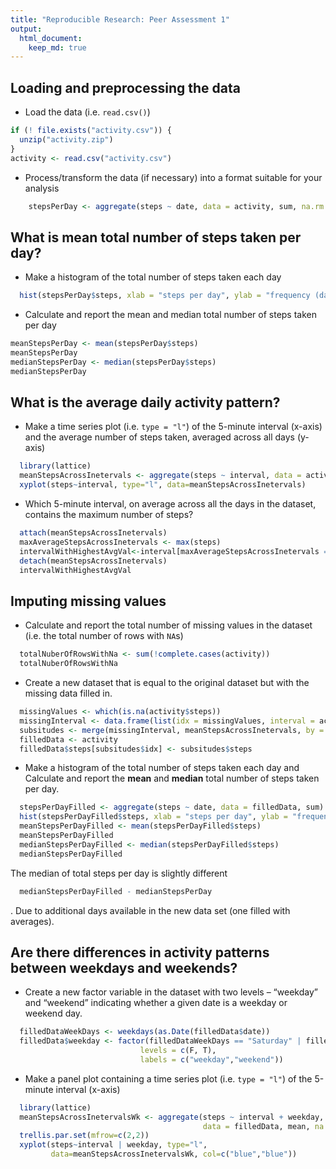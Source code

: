 ```yaml
---
title: "Reproducible Research: Peer Assessment 1"
output: 
  html_document:
    keep_md: true
---
```


## Loading and preprocessing the data
  * Load the data (i.e. `read.csv()`)
```r
if (! file.exists("activity.csv")) {
  unzip("activity.zip")
}
activity <- read.csv("activity.csv")
```

* Process/transform the data (if necessary) into a format suitable for your analysis
```r
    stepsPerDay <- aggregate(steps ~ date, data = activity, sum, na.rm = TRUE)
```

## What is mean total number of steps taken per day?
 * Make a histogram of the total number of steps taken each day
```r
  hist(stepsPerDay$steps, xlab = "steps per day", ylab = "frequency (days)")
```

* Calculate and report the mean and median total number of steps taken per day
```r
meanStepsPerDay <- mean(stepsPerDay$steps)
meanStepsPerDay
medianStepsPerDay <- median(stepsPerDay$steps)
medianStepsPerDay
```

## What is the average daily activity pattern?
 * Make a time series plot (i.e. `type = "l"`) of the 5-minute interval (x-axis) and the average number of steps taken, averaged across all days (y-axis)
```r
  library(lattice) 
  meanStepsAcrossInetervals <- aggregate(steps ~ interval, data = activity, mean, na.rm = TRUE)
  xyplot(steps~interval, type="l", data=meanStepsAcrossInetervals)
```

 * Which 5-minute interval, on average across all the days in the dataset, contains the maximum number of steps?
```r
  attach(meanStepsAcrossInetervals)
  maxAverageStepsAcrossInetervals <- max(steps)
  intervalWithHighestAvgVal<-interval[maxAverageStepsAcrossInetervals == steps][1]
  detach(meanStepsAcrossInetervals)
  intervalWithHighestAvgVal
``` 

## Imputing missing values
 * Calculate and report the total number of missing values in the dataset (i.e. the total number of rows with `NA`s)
```r
  totalNuberOfRowsWithNa <- sum(!complete.cases(activity))
  totalNuberOfRowsWithNa
```
 * Create a new dataset that is equal to the original dataset but with the missing data filled in.
```r
  missingValues <- which(is.na(activity$steps))
  missingInterval <- data.frame(list(idx = missingValues, interval = activity$interval[missingValues]))
  subsitudes <- merge(missingInterval, meanStepsAcrossInetervals, by = "interval", all.x = TRUE)
  filledData <- activity
  filledData$steps[subsitudes$idx] <- subsitudes$steps
```

 * Make a histogram of the total number of steps taken each day and Calculate and report the **mean** and **median** total number of steps taken per day.
```r
  stepsPerDayFilled <- aggregate(steps ~ date, data = filledData, sum)
  hist(stepsPerDayFilled$steps, xlab = "steps per day", ylab = "frequency (days)")
  meanStepsPerDayFilled <- mean(stepsPerDayFilled$steps)
  meanStepsPerDayFilled
  medianStepsPerDayFilled <- median(stepsPerDayFilled$steps)
  medianStepsPerDayFilled
```
 
The median of total steps per day is slightly different
```r
  medianStepsPerDayFilled - medianStepsPerDay 
```
. Due to additional days available in the new data set (one filled with averages).

## Are there differences in activity patterns between weekdays and weekends?
 * Create a new factor variable in the dataset with two levels -- "weekday" and "weekend" indicating whether a given date is a weekday or weekend day.
```r
  filledDataWeekDays <- weekdays(as.Date(filledData$date))
  filledData$weekday <- factor(filledDataWeekDays == "Saturday" | filledDataWeekDays == "Sunday", 
                             levels = c(F, T), 
                             labels = c("weekday","weekend"))
```
 * Make a panel plot containing a time series plot (i.e. `type = "l"`) of the 5-minute interval (x-axis) 
```r
  library(lattice)
  meanStepsAcrossInetervalsWk <- aggregate(steps ~ interval + weekday, 
                                           data = filledData, mean, na.rm = TRUE)
  trellis.par.set(mfrow=c(2,2))
  xyplot(steps~interval | weekday, type="l", 
         data=meanStepsAcrossInetervalsWk, col=c("blue","blue"))
```
